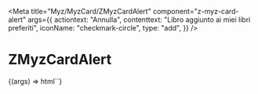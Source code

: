 
<Meta
  title="Myz/MyzCard/ZMyzCardAlert"
  component="z-myz-card-alert"
  args={{
    actiontext: "Annulla",
    contenttext: "Libro aggiunto ai miei libri preferiti",
    iconName: "checkmark-circle",
    type: "add",
  }}
/>

# ZMyzCardAlert

<Canvas>
  <Story name="ZMyzCardAlert">
    {(args) => html`<z-myz-card-alert
      actiontext="${args.actiontext}"
      contenttext="${args.contenttext}"
      iconName="${args.iconName}"
      type="${args.type}"
    ></z-myz-card-alert>`}
  </Story>
</Canvas>

<ArgsTable of="z-myz-card-alert" />
